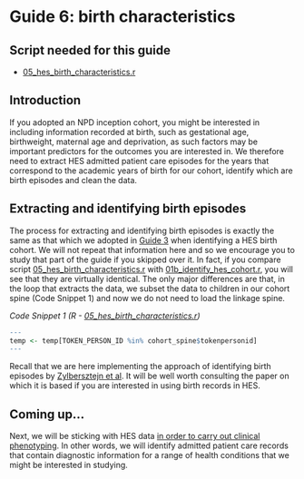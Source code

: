 # Guide 6: birth characteristics {.unnumbered}

## Script needed for this guide

* [05_hes_birth_characteristics.r](scripts/05_hes_birth_characteristics.r)

## Introduction

If you adopted an NPD inception cohort, you might be interested in including information recorded at birth, such as gestational age, birthweight, maternal age and deprivation, as such factors may be important predictors for the outcomes you are interested in. We therefore need to extract HES admitted patient care episodes for the years that correspond to the academic years of birth for our cohort, identify which are birth episodes and clean the data.

## Extracting and identifying birth episodes

The process for extracting and identifying birth episodes is exactly the same as that which we adopted in [Guide 3](guide03_cohort.qmd) when identifying a HES birth cohort. We will not repeat that information here and so we encourage you to study that part of the guide if you skipped over it. In fact, if you compare script [05_hes_birth_characteristics.r](scripts/05_hes_birth_characteristics.r) with [01b_identify_hes_cohort.r](scripts/01b_identify_hes_cohort.r), you will see that they are virtually identical. The only major differences are that, in the loop that extracts the data, we subset the data to children in our cohort spine (Code Snippet 1) and now we do not need to load the linkage spine.

*Code Snippet 1 (R - [05_hes_birth_characteristics.r](scripts/05_hes_birth_characteristics.r))*
``` r
---
temp <- temp[TOKEN_PERSON_ID %in% cohort_spine$tokenpersonid]
---
```

Recall that we are here implementing the approach of identifying birth episodes by [Zylbersztejn et al](https://pmc.ncbi.nlm.nih.gov/articles/PMC7737962/){target="_blank"}. It will be well worth consulting the paper on which it is based if you are interested in using birth records in HES.

## Coming up...

Next, we will be sticking with HES data [in order to carry out clinical phenotyping](guide07_phenotype.qmd). In other words, we will identify admitted patient care records that contain diagnostic information for a range of health conditions that we might be interested in studying.
